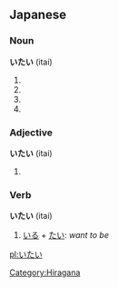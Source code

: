 ==Japanese==
===Noun===
'''いたい''' (itai)
# {{japdef|痛い|[[painful]]}}
# {{japdef|遺体|[[remains]], [[corpse]]}}
# {{japdef|異体|[[variant]] form}}
# {{japdef|衣帯|[[garment]]s}}

===Adjective===
'''いたい''' (itai)
# {{japdef|痛い|[[painful]]}}

===Verb===
'''いたい''' (itai)

# [[いる]] + [[たい]]: ''want to be''

[[Category:Hiragana]]

[[pl:いたい]]